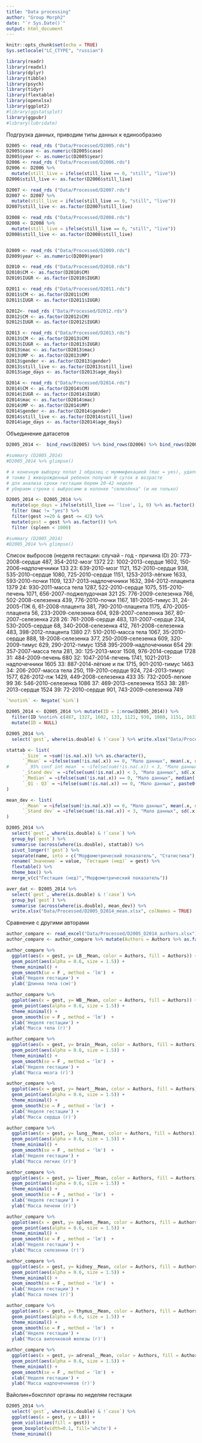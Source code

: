 ```yaml
---
title: "Data processing"
author: "Group Morph2"
date: "`r Sys.Date()`"
output: html_document
---
```


```r
knitr::opts_chunk$set(echo = TRUE)
Sys.setlocale("LC_CTYPE", "russian")
```

```r
library(readr)
library(readxl)
library(dplyr)
library(tibble)
library(psych)
library(tidyr)
library(flextable)
library(openxlsx)
library(ggplot2)
#library(ggstatsplot)
library(ggpubr)
#library(lubridate)
```

Подгрузка данных, приводим типы данных к единообразию

```r
D2005 <- read_rds ("Data/Processed/D2005.rds")
D2005$case <- as.numeric(D2005$case)
D2005$year <- as.numeric(D2005$year)
D2006 <- read_rds ("Data/Processed/D2006.rds")
D2006 <- D2006 %>% 
  mutate(still_live = ifelse(still_live == 0, "still", "live"))
D2006$still_live <- as.factor(D2006$still_live)

D2007 <- read_rds ("Data/Processed/D2007.rds")
D2007 <- D2007 %>% 
  mutate(still_live = ifelse(still_live == 0, "still", "live"))
D2007$still_live <- as.factor(D2007$still_live)

D2008 <- read_rds ("Data/Processed/D2008.rds")
D2008 <- D2008 %>% 
  mutate(still_live = ifelse(still_live == 0, "still", "live"))
D2008$still_live <- as.factor(D2008$still_live)


D2009 <- read_rds ("Data/Processed/D2009.rds")
D2009$year <- as.numeric(D2009$year)

D2010 <- read_rds ("Data/Processed/D2010.rds")
D2010$CM <- as.factor(D2010$CM)
D2010$IUGR <- as.factor(D2010$IUGR)

D2011 <- read_rds ("Data/Processed/D2011.rds")
D2011$CM <- as.factor(D2011$CM)
D2011$IUGR <- as.factor(D2011$IUGR)

D2012<- read_rds ("Data/Processed/D2012.rds")
D2012$CM <- as.factor(D2012$CM)
D2012$IUGR <- as.factor(D2012$IUGR)

D2013 <- read_rds ("Data/Processed/D2013.rds")
D2013$CM <- as.factor(D2013$CM)
D2013$IUGR <- as.factor(D2013$IUGR)
D2013$mac <- as.factor(D2013$mac)
D2013$MP <- as.factor(D2013$MP)
D2013$gender <- as.factor(D2013$gender)
D2013$still_live <- as.factor(D2013$still_live)
D2013$age_days <- as.factor(D2013$age_days)

D2014 <- read_rds ("Data/Processed/D2014.rds")
D2014$CM <- as.factor(D2014$CM)
D2014$IUGR <- as.factor(D2014$IUGR)
D2014$mac <- as.factor(D2014$mac)
D2014$MP <- as.factor(D2014$MP)
D2014$gender <- as.factor(D2014$gender)
D2014$still_live <- as.factor(D2014$still_live)
D2014$age_days <- as.factor(D2014$age_days)

```

 Объединение датасетов
 
```r
D2005_2014 <-  bind_rows(D2005) %>% bind_rows(D2006) %>% bind_rows(D2007) %>% bind_rows(D2008) %>% bind_rows(D2009) %>% bind_rows(D2010) %>%  bind_rows(D2011) %>% bind_rows(D2012) %>% bind_rows(D2013) %>% bind_rows(D2014)

```

```r
#summary (D2005_2014)
#D2005_2014 %>% glimpse()

# в конечную выборку попал 1 образец с муммификацией (mac = yes), удаляем
# также 1 живорожденный ребенок получил 0 суток в возрасте
# для анализа сроки гестации берем 20-42 неделя
# убираем строки с выбросами в колонке "селезёнка" (и не только)

D2005_2014 <- D2005_2014 %>% 
  mutate(age_days = ifelse(still_live == 'live', 1, 0) %>% as.factor(), year = year %>% as.factor()) %>%
  filter (mac != "yes") %>%
  filter(gest >=20 & gest <= 42) %>%
  mutate(gest = gest %>% as.factor()) %>%
  filter (spleen < 1000)

#summary (D2005_2014)
#D2005_2014 %>% glimpse()
```

Список выбросов (неделя гестации: случай - год - причина ID)
20: 773-2008-сердце 487, 354-2012-мозг 1372
22: 1002-2013-сердце 1602, 150-2006-надпочечники 133
23: 639-2010-мозг 1121, 152-2010-сердце 938, 535-2010-сердце 1080, 725-2010-сердце 1151, 1253-2013-лёгкие 1633, 593-2010-почки 1109, 1237-2013-надпочечники 1632, 394-2012-плацента 1379
24: 930-2011-масса тела 1287, 522-2010-сердце 1075, 515-2010-печень 1071, 656-2007-поджелудочная 321
25: 776-2009-селезенка 766, 502-2008-селезенка 439, 776-2010-почки 1167, 181-2005-тимус 31, 24-2005-ПЖ 6, 61-2008-плацента 381, 790-2010-плацента 1175, 470-2005-плацента 56, 233-2009-селезенка 604, 928-2007-селезенка 367, 80-2007-селезенка 228
26: 761-2008-сердце 483, 131-2007-сердце 234, 530-2005-сердце 68, 340-2008-селезенка 412, 761-2008-селезенка 483, 398-2012-плацента 1380
27: 510-2010-масса тела 1067, 35-2010-сердце 888, 18-2008-селезенка 377, 250-2009-селезенка 609, 320-2009-тимус 629, 290-2012-тимус 1358 395-2009-надпочечники 654
29: 357-2007-масса тела 281, 
30: 125-2013-мозг 1508, 976-2014-сердце 1728
31: 484-2009-печень 680
32: 1047-2014-печень 1741, 1021-2013-надпочечники 1605
33: 887-2014-лёгкие и пж 1715, 901-2010-тимус 1463
34: 206-2007-масса тела 250, 119-2010-сердце 924, 724-2013-тимус 1577, 626-2012-пж 1429, 449-2008-селезенка 433
35: 732-2005-легкие 99 
36: 546-2010-селезенка 1086
37: 469-2013-селезенка 1553
38: 281-2013-сердце 1524
39: 72-2010-сердце 901, 743-2009-селезенка 749 

```r
`%notin%` <- Negate(`%in%`)

D2005_2014 <- D2005_2014 %>% mutate(ID = 1:nrow(D2005_2014)) %>%
  filter(ID %notin% c(487, 1327, 1602, 133, 1121, 938, 1080, 1151, 1633, 1109, 1632, 1379, 1287, 1075, 1071, 321, 766, 439, 1167, 31, 6, 381, 1175, 56, 604, 367, 228, 483, 234, 68, 412, 483, 1380, 1067, 888, 377, 609, 629, 1358, 654, 281, 1508, 1728, 680, 1741, 1605, 1715, 1463, 250, 924, 1577, 1429, 433, 99, 1086, 1553, 1524, 901, 749)) %>%
  mutate(ID = NULL)

```


```r
D2005_2014 %>% 
  select(`gest`, where(is.double) & !`case`) %>% write.xlsx("Data/Processed/D2005_D2014_full.xlsx", colNames = TRUE)
```


```r
stattab <- list(
      `_Size` = ~sum(!is.na(.x)) %>% as.character(),
      `_Mean` = ~ifelse(sum(!is.na(.x)) == 0, "Мало данных", mean(.x, na.rm = TRUE) %>% round(2) %>% as.character()),
#      `_95% conf int mean` = ~ifelse(sum(!is.na(.x)) < 3, "Мало данных", sd(.x, na.rm = TRUE) %>% round(2) %>% as.character()),
      `_Stand dev` = ~ifelse(sum(!is.na(.x)) < 3, "Мало данных", sd(.x, na.rm = TRUE) %>% round(2) %>% as.character()),
      `_Median` = ~ifelse(sum(!is.na(.x)) == 0, "Мало данных", median(.x, na.rm = TRUE) %>% round(2) %>% as.character()),
      `_Q1 - Q3` = ~ifelse(sum(!is.na(.x)) == 0, "Мало данных", paste0(quantile(.x, 0.25, na.rm = TRUE) %>% round(2), " - ", quantile(.x, 0.75, na.rm = TRUE) %>% round(2)))
)

mean_dev <- list(
      `_Mean` = ~ifelse(sum(!is.na(.x)) == 0, "Мало данных", mean(.x, na.rm = TRUE) %>% round(2) %>% as.character()),
      `_Stand dev` = ~ifelse(sum(!is.na(.x)) < 3, "Мало данных", sd(.x, na.rm = TRUE) %>% round(2) %>% as.character())
)
```

```r

D2005_2014 %>%
  select(`gest`, where(is.double) & !`case`) %>%
  group_by(`gest`) %>%
  summarise (across(where(is.double), stattab)) %>% 
  pivot_longer(!`gest`) %>%
  separate(name, into = c("Морфометрический показатель", "Статистика"), sep = "__") %>%
  rename(`Значение` = value, `Гестация (нед)` = gest) %>%
  flextable() %>%
  theme_box() %>%
  merge_v(c("Гестация (нед)","Морфометрический показатель"))

```

```r
aver_dat <- D2005_2014 %>% 
  select(`gest`, where(is.double) & !`case`) %>%
  group_by(`gest`) %>% 
  summarise (across(where(is.double), mean_dev)) %>%
  write.xlsx("Data/Processed/D2005_D2014_mean.xlsx", colNames = TRUE)
```

Сравнение с другими авторами

```r
author_compare <- read_excel("Data/Processed/D2005_D2014_authors.xlsx")
author_compare <- author_compare %>% mutate(Authors = Authors %>% as.factor(), across(where(is.character), as.numeric))

author_compare %>% 
  ggplot(aes(x = gest, y= LB__Mean, color = Authors, fill = Authors)) + 
  geom_point(aes(alpha = 0.6, size = 1.5)) +
  theme_minimal() + 
  geom_smooth(se = F , method = 'lm')  +
  xlab('Неделя гестации') +
  ylab('Длинна тела (см)')

author_compare %>% 
  ggplot(aes(x = gest, y= WB__Mean, color = Authors, fill = Authors)) + 
  geom_point(aes(alpha = 0.6, size = 1.5)) +
  theme_minimal() + 
  geom_smooth(se = F , method = 'lm')  +
  xlab('Неделя гестации') +
  ylab('Масса тела (г)')

author_compare %>% 
  ggplot(aes(x = gest, y= brain__Mean, color = Authors, fill = Authors)) + 
  geom_point(aes(alpha = 0.6, size = 1.5)) +
  theme_minimal() + 
  geom_smooth(se = F , method = 'lm')  +
  xlab('Неделя гестации') +
  ylab('Масса мозга (г)')

author_compare %>% 
  ggplot(aes(x = gest, y= heart__Mean, color = Authors, fill = Authors)) + 
  geom_point(aes(alpha = 0.6, size = 1.5)) +
  theme_minimal() + 
  geom_smooth(se = F , method = 'lm')  +
  xlab('Неделя гестации') +
  ylab('Масса сердца (г)')

author_compare %>% 
  ggplot(aes(x = gest, y= lung__Mean, color = Authors, fill = Authors)) + 
  geom_point(aes(alpha = 0.6, size = 1.5)) +
  theme_minimal() + 
  geom_smooth(se = F , method = 'lm')  +
  xlab('Неделя гестации') +
  ylab('Масса легких (г)')

author_compare %>% 
  ggplot(aes(x = gest, y= liver__Mean, color = Authors, fill = Authors)) + 
  geom_point(aes(alpha = 0.6, size = 1.5)) +
  theme_minimal() + 
  geom_smooth(se = F , method = 'lm')  +
  xlab('Неделя гестации') +
  ylab('Масса печени (г)')

author_compare %>% 
  ggplot(aes(x = gest, y= spleen__Mean, color = Authors, fill = Authors)) + 
  geom_point(aes(alpha = 0.6, size = 1.5)) +
  theme_minimal() + 
  geom_smooth(se = F , method = 'lm')  +
  xlab('Неделя гестации') +
  ylab('Масса селезенки (г)')

author_compare %>% 
  ggplot(aes(x = gest, y= kidney__Mean, color = Authors, fill = Authors)) + 
  geom_point(aes(alpha = 0.6, size = 1.5)) +
  theme_minimal() + 
  geom_smooth(se = F , method = 'lm')  +
  xlab('Неделя гестации') +
  ylab('Масса почек (г)')

author_compare %>% 
  ggplot(aes(x = gest, y= thymus__Mean, color = Authors, fill = Authors)) + 
  geom_point(aes(alpha = 0.6, size = 1.5)) +
  theme_minimal() + 
  geom_smooth(se = F , method = 'lm')  +
  xlab('Неделя гестации') +
  ylab('Масса вилочковой железы (г)')

author_compare %>% 
  ggplot(aes(x = gest, y= adrenal__Mean, color = Authors, fill = Authors)) + 
  geom_point(aes(alpha = 0.6, size = 1.5)) +
  theme_minimal() + 
  geom_smooth(se = F , method = 'lm')  +
  xlab('Неделя гестации') +
  ylab('Масса надпочечников (г)')

```

Вайолин+боксплот органы по неделям гестации

```r
D2005_2014 %>%
  select(`gest`, where(is.double) & !`case`) %>%
  ggplot(aes(x = gest, y = LB)) +
  geom_violin(aes(fill = gest)) +
  geom_boxplot(width=0.1, fill='white') +
  theme_minimal()
```
